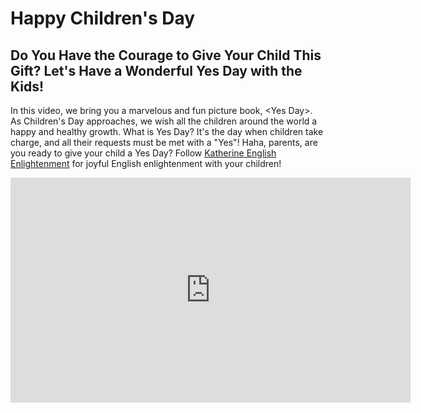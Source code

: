 # Happy Children's Day

## Do You Have the Courage to Give Your Child This Gift? Let's Have a Wonderful Yes Day with the Kids!

In this video, we bring you a marvelous and fun picture book, \<Yes Day\>.
As Children's Day approaches, we wish all the children around the world a happy and healthy growth.
What is Yes Day?
It's the day when children take charge, and all their requests must be met with a "Yes"!
Haha, parents, are you ready to give your child a Yes Day?
Follow [Katherine English Enlightenment](https://space.bilibili.com/20797715) for joyful English enlightenment with your children!

<iframe
  src="https://player.bilibili.com/player.html?bvid=BV1vV4y1z7TG&cid=1&page=1"
  scrolling="no"
  border="0"
  frameborder="no"
  framespacing="0"
  allowfullscreen="true"
  width="640"
  height="360"
></iframe>
